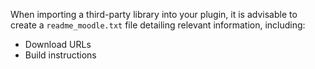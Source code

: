 <!-- markdownlint-disable first-line-heading -->
When importing a third-party library into your plugin, it is advisable to create a `readme_moodle.txt` file detailing relevant information, including:

- Download URLs
- Build instructions
